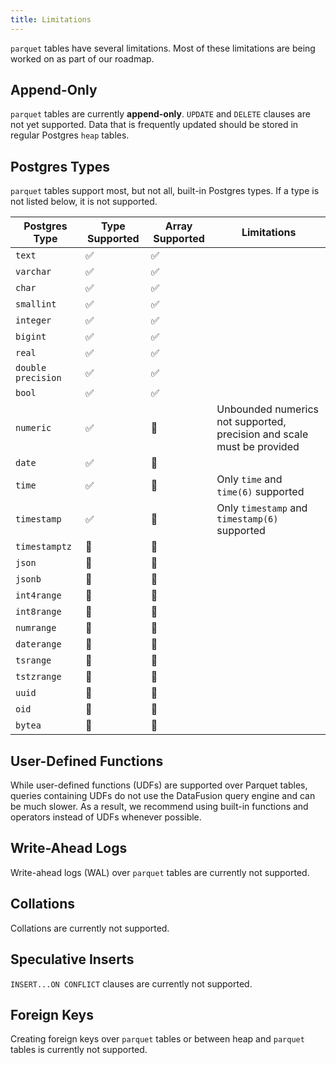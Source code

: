 ```yaml
---
title: Limitations
---
```


`parquet` tables have several limitations. Most of these limitations are being worked on as part of our
roadmap.

## Append-Only

`parquet` tables are currently **append-only**. `UPDATE` and `DELETE` clauses are not yet supported.
Data that is frequently updated should be stored in regular Postgres `heap` tables.

## Postgres Types

`parquet` tables support most, but not all, built-in Postgres types. If a type is not listed below, it is not
supported.

| Postgres Type      | Type Supported | Array Supported | Limitations                                                            |
| ------------------ | -------------- | --------------- | ---------------------------------------------------------------------- |
| `text`             | ✅             | ✅              |                                                                        |
| `varchar`          | ✅             | ✅              |                                                                        |
| `char`             | ✅             | ✅              |                                                                        |
| `smallint`         | ✅             | ✅              |                                                                        |
| `integer`          | ✅             | ✅              |                                                                        |
| `bigint`           | ✅             | ✅              |                                                                        |
| `real`             | ✅             | ✅              |                                                                        |
| `double precision` | ✅             | ✅              |                                                                        |
| `bool`             | ✅             | ✅              |                                                                        |
| `numeric`          | ✅             | 🚫              | Unbounded numerics not supported, precision and scale must be provided |
| `date`             | ✅             | 🚫              |                                                                        |
| `time`             | ✅             | 🚫              | Only `time` and `time(6)` supported                                    |
| `timestamp`        | ✅             | 🚫              | Only `timestamp` and `timestamp(6)` supported                          |
| `timestamptz`      | 🚫             | 🚫              |                                                                        |
| `json`             | 🚫             | 🚫              |                                                                        |
| `jsonb`            | 🚫             | 🚫              |                                                                        |
| `int4range`        | 🚫             | 🚫              |                                                                        |
| `int8range`        | 🚫             | 🚫              |                                                                        |
| `numrange`         | 🚫             | 🚫              |                                                                        |
| `daterange`        | 🚫             | 🚫              |                                                                        |
| `tsrange`          | 🚫             | 🚫              |                                                                        |
| `tstzrange`        | 🚫             | 🚫              |                                                                        |
| `uuid`             | 🚫             | 🚫              |                                                                        |
| `oid`              | 🚫             | 🚫              |                                                                        |
| `bytea`            | 🚫             | 🚫              |                                                                        |

## User-Defined Functions

While user-defined functions (UDFs) are supported over Parquet tables, queries containing UDFs do not
use the DataFusion query engine and can be much slower. As a result, we recommend using built-in functions
and operators instead of UDFs whenever possible.

## Write-Ahead Logs

Write-ahead logs (WAL) over `parquet` tables are currently not supported.

## Collations

Collations are currently not supported.

## Speculative Inserts

`INSERT...ON CONFLICT` clauses are currently not supported.

## Foreign Keys

Creating foreign keys over `parquet` tables or between heap and `parquet` tables is
currently not supported.
